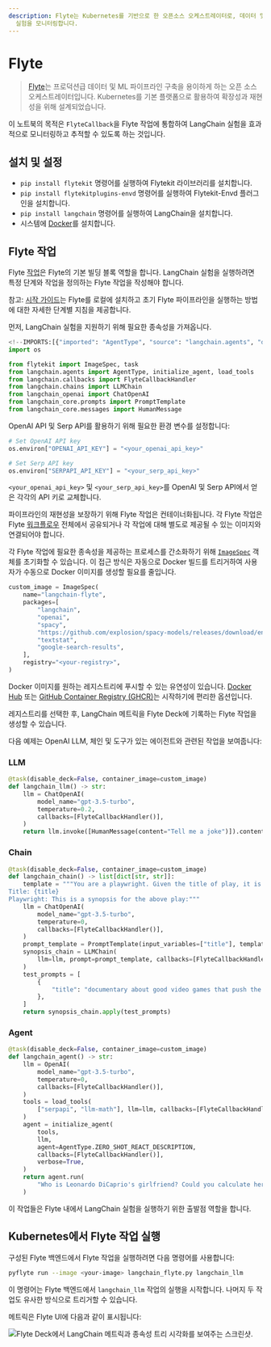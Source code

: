 ```yaml
---
description: Flyte는 Kubernetes를 기반으로 한 오픈소스 오케스트레이터로, 데이터 및 ML 파이프라인을 구축하고 LangChain
  실험을 모니터링합니다.
---
```


# Flyte

> [Flyte](https://github.com/flyteorg/flyte)는 프로덕션급 데이터 및 ML 파이프라인 구축을 용이하게 하는 오픈 소스 오케스트레이터입니다. 
Kubernetes를 기본 플랫폼으로 활용하여 확장성과 재현성을 위해 설계되었습니다.

이 노트북의 목적은 `FlyteCallback`을 Flyte 작업에 통합하여 LangChain 실험을 효과적으로 모니터링하고 추적할 수 있도록 하는 것입니다.

## 설치 및 설정

- `pip install flytekit` 명령어를 실행하여 Flytekit 라이브러리를 설치합니다.
- `pip install flytekitplugins-envd` 명령어를 실행하여 Flytekit-Envd 플러그인을 설치합니다.
- `pip install langchain` 명령어를 실행하여 LangChain을 설치합니다.
- 시스템에 [Docker](https://docs.docker.com/engine/install/)를 설치합니다.

## Flyte 작업

Flyte [작업](https://docs.flyte.org/en/latest/user_guide/basics/tasks.html)은 Flyte의 기본 빌딩 블록 역할을 합니다. 
LangChain 실험을 실행하려면 특정 단계와 작업을 정의하는 Flyte 작업을 작성해야 합니다.

참고: [시작 가이드](https://docs.flyte.org/projects/cookbook/en/latest/index.html)는 Flyte를 로컬에 설치하고 초기 Flyte 파이프라인을 실행하는 방법에 대한 자세한 단계별 지침을 제공합니다.

먼저, LangChain 실험을 지원하기 위해 필요한 종속성을 가져옵니다.

```python
<!--IMPORTS:[{"imported": "AgentType", "source": "langchain.agents", "docs": "https://api.python.langchain.com/en/latest/agents/langchain.agents.agent_types.AgentType.html", "title": "Flyte"}, {"imported": "initialize_agent", "source": "langchain.agents", "docs": "https://api.python.langchain.com/en/latest/agents/langchain.agents.initialize.initialize_agent.html", "title": "Flyte"}, {"imported": "load_tools", "source": "langchain.agents", "docs": "https://api.python.langchain.com/en/latest/agent_toolkits/langchain_community.agent_toolkits.load_tools.load_tools.html", "title": "Flyte"}, {"imported": "FlyteCallbackHandler", "source": "langchain.callbacks", "docs": "https://api.python.langchain.com/en/latest/callbacks/langchain_community.callbacks.flyte_callback.FlyteCallbackHandler.html", "title": "Flyte"}, {"imported": "LLMChain", "source": "langchain.chains", "docs": "https://api.python.langchain.com/en/latest/chains/langchain.chains.llm.LLMChain.html", "title": "Flyte"}, {"imported": "ChatOpenAI", "source": "langchain_openai", "docs": "https://api.python.langchain.com/en/latest/chat_models/langchain_openai.chat_models.base.ChatOpenAI.html", "title": "Flyte"}, {"imported": "PromptTemplate", "source": "langchain_core.prompts", "docs": "https://api.python.langchain.com/en/latest/prompts/langchain_core.prompts.prompt.PromptTemplate.html", "title": "Flyte"}, {"imported": "HumanMessage", "source": "langchain_core.messages", "docs": "https://api.python.langchain.com/en/latest/messages/langchain_core.messages.human.HumanMessage.html", "title": "Flyte"}]-->
import os

from flytekit import ImageSpec, task
from langchain.agents import AgentType, initialize_agent, load_tools
from langchain.callbacks import FlyteCallbackHandler
from langchain.chains import LLMChain
from langchain_openai import ChatOpenAI
from langchain_core.prompts import PromptTemplate
from langchain_core.messages import HumanMessage
```


OpenAI API 및 Serp API를 활용하기 위해 필요한 환경 변수를 설정합니다:

```python
# Set OpenAI API key
os.environ["OPENAI_API_KEY"] = "<your_openai_api_key>"

# Set Serp API key
os.environ["SERPAPI_API_KEY"] = "<your_serp_api_key>"
```


`<your_openai_api_key>` 및 `<your_serp_api_key>`를 OpenAI 및 Serp API에서 얻은 각각의 API 키로 교체합니다.

파이프라인의 재현성을 보장하기 위해 Flyte 작업은 컨테이너화됩니다. 
각 Flyte 작업은 Flyte [워크플로우](https://docs.flyte.org/en/latest/user_guide/basics/workflows.html) 전체에서 공유되거나 각 작업에 대해 별도로 제공될 수 있는 이미지와 연결되어야 합니다.

각 Flyte 작업에 필요한 종속성을 제공하는 프로세스를 간소화하기 위해 [`ImageSpec`](https://docs.flyte.org/en/latest/user_guide/customizing_dependencies/imagespec.html) 객체를 초기화할 수 있습니다. 
이 접근 방식은 자동으로 Docker 빌드를 트리거하여 사용자가 수동으로 Docker 이미지를 생성할 필요를 줄입니다.

```python
custom_image = ImageSpec(
    name="langchain-flyte",
    packages=[
        "langchain",
        "openai",
        "spacy",
        "https://github.com/explosion/spacy-models/releases/download/en_core_web_sm-3.5.0/en_core_web_sm-3.5.0.tar.gz",
        "textstat",
        "google-search-results",
    ],
    registry="<your-registry>",
)
```


Docker 이미지를 원하는 레지스트리에 푸시할 수 있는 유연성이 있습니다. 
[Docker Hub](https://hub.docker.com/) 또는 [GitHub Container Registry (GHCR)](https://docs.github.com/en/packages/working-with-a-github-packages-registry/working-with-the-container-registry)는 시작하기에 편리한 옵션입니다.

레지스트리를 선택한 후, LangChain 메트릭을 Flyte Deck에 기록하는 Flyte 작업을 생성할 수 있습니다.

다음 예제는 OpenAI LLM, 체인 및 도구가 있는 에이전트와 관련된 작업을 보여줍니다:

### LLM

```python
@task(disable_deck=False, container_image=custom_image)
def langchain_llm() -> str:
    llm = ChatOpenAI(
        model_name="gpt-3.5-turbo",
        temperature=0.2,
        callbacks=[FlyteCallbackHandler()],
    )
    return llm.invoke([HumanMessage(content="Tell me a joke")]).content
```


### Chain

```python
@task(disable_deck=False, container_image=custom_image)
def langchain_chain() -> list[dict[str, str]]:
    template = """You are a playwright. Given the title of play, it is your job to write a synopsis for that title.
Title: {title}
Playwright: This is a synopsis for the above play:"""
    llm = ChatOpenAI(
        model_name="gpt-3.5-turbo",
        temperature=0,
        callbacks=[FlyteCallbackHandler()],
    )
    prompt_template = PromptTemplate(input_variables=["title"], template=template)
    synopsis_chain = LLMChain(
        llm=llm, prompt=prompt_template, callbacks=[FlyteCallbackHandler()]
    )
    test_prompts = [
        {
            "title": "documentary about good video games that push the boundary of game design"
        },
    ]
    return synopsis_chain.apply(test_prompts)
```


### Agent

```python
@task(disable_deck=False, container_image=custom_image)
def langchain_agent() -> str:
    llm = OpenAI(
        model_name="gpt-3.5-turbo",
        temperature=0,
        callbacks=[FlyteCallbackHandler()],
    )
    tools = load_tools(
        ["serpapi", "llm-math"], llm=llm, callbacks=[FlyteCallbackHandler()]
    )
    agent = initialize_agent(
        tools,
        llm,
        agent=AgentType.ZERO_SHOT_REACT_DESCRIPTION,
        callbacks=[FlyteCallbackHandler()],
        verbose=True,
    )
    return agent.run(
        "Who is Leonardo DiCaprio's girlfriend? Could you calculate her current age and raise it to the power of 0.43?"
    )
```


이 작업들은 Flyte 내에서 LangChain 실험을 실행하기 위한 출발점 역할을 합니다.

## Kubernetes에서 Flyte 작업 실행

구성된 Flyte 백엔드에서 Flyte 작업을 실행하려면 다음 명령어를 사용합니다:

```bash
pyflyte run --image <your-image> langchain_flyte.py langchain_llm
```


이 명령어는 Flyte 백엔드에서 `langchain_llm` 작업의 실행을 시작합니다. 나머지 두 작업도 유사한 방식으로 트리거할 수 있습니다.

메트릭은 Flyte UI에 다음과 같이 표시됩니다:

![Flyte Deck에서 LangChain 메트릭과 종속성 트리 시각화를 보여주는 스크린샷.](https://ik.imagekit.io/c8zl7irwkdda/Screenshot_2023-06-20_at_1.23.29_PM_MZYeG0dKa.png?updatedAt=1687247642993 "Flyte Deck 메트릭 표시")